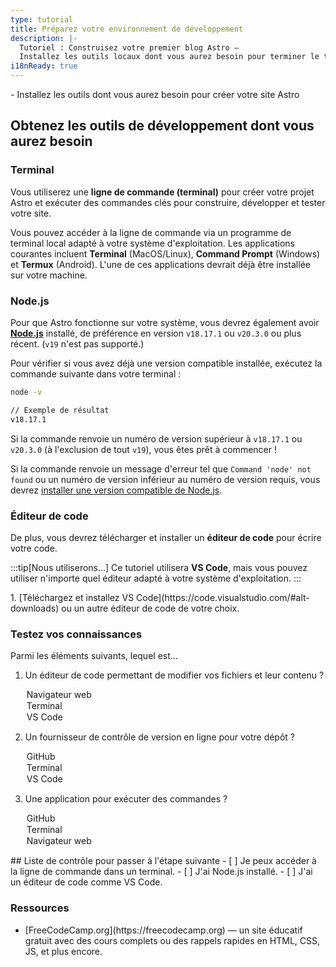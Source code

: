 ```yaml
---
type: tutorial
title: Préparez votre environnement de développement
description: |-
  Tutoriel : Construisez votre premier blog Astro —
  Installez les outils locaux dont vous aurez besoin pour terminer le tutoriel
i18nReady: true
---
```


<PreCheck>
  - Installez les outils dont vous aurez besoin pour créer votre site Astro
</PreCheck>

## Obtenez les outils de développement dont vous aurez besoin

### Terminal

Vous utiliserez une **ligne de commande (terminal)** pour créer votre projet Astro et exécuter des commandes clés pour construire, développer et tester votre site.

Vous pouvez accéder à la ligne de commande via un programme de terminal local adapté à votre système d'exploitation. Les applications courantes incluent **Terminal** (MacOS/Linux), **Command Prompt** (Windows) et **Termux** (Android). L'une de ces applications devrait déjà être installée sur votre machine.

### Node.js

Pour que Astro fonctionne sur votre système, vous devrez également avoir [**Node.js**](https://nodejs.org/fr/) installé, de préférence en version `v18.17.1` ou `v20.3.0` ou plus récent. (`v19` n'est pas supporté.)

Pour vérifier si vous avez déjà une version compatible installée, exécutez la commande suivante dans votre terminal :

```sh
node -v

// Exemple de résultat
v18.17.1
```

Si la commande renvoie un numéro de version supérieur à `v18.17.1` ou `v20.3.0` (à l'exclusion de tout `v19`), vous êtes prêt à commencer !

Si la commande renvoie un message d'erreur tel que `Command 'node' not found` ou un numéro de version inférieur au numéro de version requis, vous devrez [installer une version compatible de Node.js](https://docs.npmjs.com/downloading-and-installing-node-js-and-npm).

### Éditeur de code

De plus, vous devrez télécharger et installer un **éditeur de code** pour écrire votre code.

:::tip[Nous utiliserons...]
Ce tutoriel utilisera **VS Code**, mais vous pouvez utiliser n'importe quel éditeur adapté à votre système d'exploitation.
:::

<Steps>
1. [Téléchargez et installez VS Code](https://code.visualstudio.com/#alt-downloads) ou un autre éditeur de code de votre choix.
</Steps>


<Box icon="question-mark">

### Testez vos connaissances

Parmi les éléments suivants, lequel est...
1. Un éditeur de code permettant de modifier vos fichiers et leur contenu ?

    <MultipleChoice>
      <Option>
        Navigateur web
      </Option>
      <Option>
        Terminal
      </Option>
      <Option isCorrect>
        VS Code
      </Option>
    </MultipleChoice>

2. Un fournisseur de contrôle de version en ligne pour votre dépôt ?

    <MultipleChoice>
      <Option isCorrect>
        GitHub
      </Option>
      <Option>
        Terminal
      </Option>
      <Option>
        VS Code
      </Option>
    </MultipleChoice>

3. Une application pour exécuter des commandes ?
    <MultipleChoice>
      <Option>
        GitHub
      </Option>
      <Option isCorrect>
        Terminal
      </Option>
      <Option>
        Navigateur web
      </Option>
    </MultipleChoice>

</Box>

<Box icon="check-list">
## Liste de contrôle pour passer à l'étape suivante

<Checklist>
- [ ] Je peux accéder à la ligne de commande dans un terminal.
- [ ] J'ai Node.js installé.
- [ ] J'ai un éditeur de code comme VS Code.
</Checklist>
</Box>


### Ressources

- <p>[FreeCodeCamp.org](https://freecodecamp.org) <Badge class="neutral-badge" text="externe" /> — un site éducatif gratuit avec des cours complets ou des rappels rapides en HTML, CSS, JS, et plus encore.</p>
